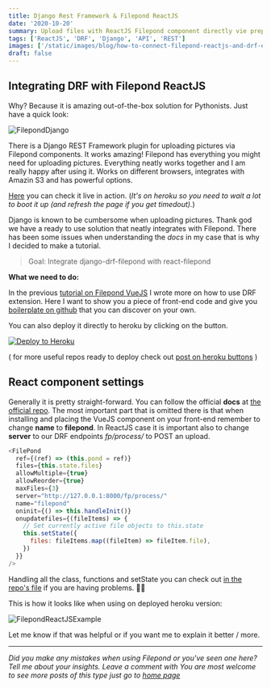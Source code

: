 ```yaml
---
title: Django Rest Framework & Filepond ReactJS
date: '2020-10-20'
summary: Upload files with ReactJS Filepond component directly vie prepared REST endpoints.
tags: ['ReactJS', 'DRF', 'Django', 'API', 'REST']
images: ['/static/images/blog/how-to-connect-filepond-reactjs-and-drf-extension/django-drf-react-filepond-js-integration-tutorial.png']
draft: false
---
```


## Integrating DRF with Filepond ReactJS

Why? Because it is amazing out-of-the-box solution for Pythonists. Just have a quick look:

![FilepondDjango](https://raw.githubusercontent.com/pqina/filepond-github-assets/master/filepond-animation-01.gif 'How to upload pictures via front end app to django rest backend')

There is a Django REST Framework plugin for uploading pictures via Filepond components. It works amazing! Filepond has everything you might need for uploading pictures. Everything neatly works together and I am really happy after using it. Works on different browsers, integrates with Amazin S3 and has powerful options.

[Here][8] you can check it live in action. (_It's on heroku so you need to wait a lot to boot it up (and refresh the page if you get timedout)._)

Django is known to be cumbersome when uploading pictures. Thank god we have a ready to use solution that neatly integrates with Filepond. There has been some issues when understanding the _docs_ in my case that is why I decided to make a tutorial.

> Goal: Integrate django-drf-filepond with react-filepond

**What we need to do:**

In the previous [tutorial on Filepond VueJS][3] I wrote more on how to use DRF extension. Here I want to show you a piece of front-end code and give you [boilerplate on github][5] that you can discover on your own.

You can also deploy it directly to heroku by clicking on the button.

[![Deploy to Heroku](https://www.herokucdn.com/deploy/button.png)](https://heroku.com/deploy?template=https://github.com/hvitis/django-rest-filepond-react-js)

( for more useful repos ready to deploy check out [post on heroku buttons][7] )

## React component settings

Generally it is pretty straight-forward. You can follow the official **docs** at [the official repo][1]. The most important part that is omitted there is that when installing and placing the VueJS component on your front-end remember to change **name** to **filepond**. In ReactJS case it is important also to change **server** to our DRF endpoints _fp/process/_ to POST an upload.

```js
<FilePond
  ref={(ref) => (this.pond = ref)}
  files={this.state.files}
  allowMultiple={true}
  allowReorder={true}
  maxFiles={3}
  server="http://127.0.0.1:8000/fp/process/"
  name="filepond"
  oninit={() => this.handleInit()}
  onupdatefiles={(fileItems) => {
    // Set currently active file objects to this.state
    this.setState({
      files: fileItems.map((fileItem) => fileItem.file),
    })
  }}
/>
```

Handling all the class, functions and setState you can check out [in the repo's file][6] if you are having problems. 💁🏻

This is how it looks like when using on deployed heroku version:

![FilepondReactJSExample](/static/images/blog/how-to-connect-filepond-reactjs-and-drf-extension/filepond-reactjs-django-example.png 'Uploadinf pictures to front end spa app')

Let me know if that was helpful or if you want me to explain it better / more.

---

_Did you make any mistakes when using Filepond or you've seen one here? Tell me about your insights. Leave a comment with You are most welcome to see more posts of this type just go to [home page][100]_

[100]: https://hvitis.dev



[0]: https://github.com/ImperialCollegeLondon/django-drf-filepond
[1]: https://github.com/pqina/react-filepond
[2]: https://gist.github.com/hvitis/65d928dc1a68126b8098e2d52ff66154
[3]: https://hvitis.dev/how-to-upload-files-with-filepond-and-drf-extension
[4]: https://github.com/ImperialCollegeLondon/django-drf-filepond/issues/44
[5]: https://github.com/hvitis/django-rest-filepond-react-js/tree/main
[6]: https://github.com/hvitis/django-rest-filepond-react-js/blob/main/src/containers/Uploader.js
[7]: let-anybody-deploy-your-code-deploy-to-heroku-button
[8]: https://django-rest-filepond-react-js.herokuapp.com/


